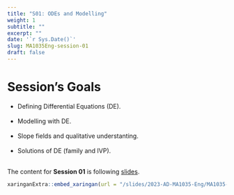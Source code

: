 ---
title: "S01: ODEs and Modelling"
weight: 1
subtitle: ""
excerpt: ""
date: '`r Sys.Date()`'
slug: MA1035Eng-session-01
draft: false
---

# Session's Goals

* Defining Differential Equations (DE). <br/><br/>
* Modelling with DE. <br/><br/>
* Slope fields and qualitative understanting. <br/><br/>
* Solutions of DE (family and IVP). <br/><br/>

The content for  **Session 01** is following [slides](/slides/2023-AD-MA1035-Eng/MA1035-sesion-01).

```{r embed-xaringan, echo=FALSE}
xaringanExtra::embed_xaringan(url = "/slides/2023-AD-MA1035-Eng/MA1035-sesion-01", ratio = "4:3")
```